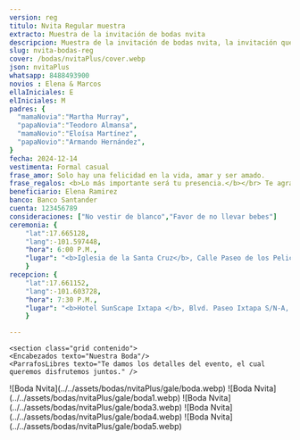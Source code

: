 ```yaml
---
version: reg
titulo: Nvita Regular muestra
extracto: Muestra de la invitación de bodas nvita
descripcion: Muestra de la invitación de bodas nvita, la invitación que tiene más de lo básico.
slug: nvita-bodas-reg
cover: /bodas/nvitaPlus/cover.webp
json: nvitaPlus
whatsapp: 8488493900
novios : Elena & Marcos
ellaIniciales: E
elIniciales: M
padres: {
  "mamaNovia":"Martha Murray",
  "papaNovia":"Teodoro Almansa",
  "mamaNovio":"Eloísa Martínez",
  "papaNovio":"Armando Hernández",
}
fecha: 2024-12-14
vestimenta: Formal casual
frase_amor: Solo hay una felicidad en la vida, amar y ser amado.
frase_regalos: <b>Lo más importante será tu presencia.</b></br> Te agradecemos si aparte nos deseas hacer un regalo en este día tan especial.
beneficiario: Elena Ramirez
banco: Banco Santander
cuenta: 123456789
consideraciones: ["No vestir de blanco","Favor de no llevar bebes"]
ceremonia: {
    "lat":17.665128, 
    "lang":-101.597448,
    "hora": 6:00 P.M.,
    "lugar": "<b>Iglesia de la Santa Cruz</b>, Calle Paseo de los Pelicanos 40883, Ixtapa Gro. (frente a la Moraleja)"
    }
recepcion: {
    "lat":17.661152, 
    "lang":-101.603728,
    "hora": 7:30 P.M.,
    "lugar": "<b>Hotel SunScape Ixtapa </b>, Blvd. Paseo Ixtapa S/N-A, 40884 Zihuatanejo, Gro Blvd. Paseo Ixtapa S/N-A, 40884 Zihuatanejo, Gro."
    }

---
```





 <section class="grid contenido">
<Padres mamaNovia={frontmatter.padres.mamaNovia} papaNovia={frontmatter.padres.papaNovia} mamaNovio={frontmatter.padres.mamaNovio} papaNovio={frontmatter.padres.papaNovio}/>
</section>


<Pases folder={frontmatter.json} client:load />


  <section class="grid contenido">
    <Frase frase={frontmatter.frase_amor} />
  </section>

    <section class="grid contenido">
    <Encabezados texto="Nuestra Boda"/>
    <ParrafosLibres texto="Te damos los detalles del evento, el cual queremos disfrutemos juntos." />
  </section>

  <section class="grid contenido">
  <div class="bandejaLugares">
    <BloqueMapa
        encabezado="Ceremonia"
        dir={frontmatter.ceremonia.lugar}
        horario={frontmatter.ceremonia.hora}
        lat={frontmatter.ceremonia.lat}
        lng={frontmatter.ceremonia.lang}
        mapName="mapa1"
        icono="iglesia"
      />
           <BloqueMapa
        encabezado="Recepción"
        dir={frontmatter.recepcion.lugar}
        horario={frontmatter.recepcion.hora}
        lat={frontmatter.recepcion.lat}
        lng={frontmatter.recepcion.lang}
        mapName="mapa2"
        icono="espantasuegras"
      />
      </div>
  </section>


<section class="grid pantalla flex margen-arriba-abajo" >
<Detalles lista={frontmatter.consideraciones} encabezado="Consideraciones"  />
<Detalles encabezado="Codigo de vestir" vestimenta={frontmatter.vestimenta}  />
</section>

<section class="grid contenido">

  <Regalos
      frase={frontmatter.frase_regalos}
      beneficiario={frontmatter.beneficiario}
      banco={frontmatter.banco}
      cuenta={frontmatter.cuenta}
    />
</section>

<section class="grid contenido">
<Contador fecha={frontmatter.fecha} />
</section>
<section class="grid pantalla">
       <Galeria>
    ![Boda Nvita](../../assets/bodas/nvitaPlus/gale/boda.webp)
    ![Boda Nvita](../../assets/bodas/nvitaPlus/gale/boda1.webp)
    ![Boda Nvita](../../assets/bodas/nvitaPlus/gale/boda3.webp)
    ![Boda Nvita](../../assets/bodas/nvitaPlus/gale/boda4.webp)
    ![Boda Nvita](../../assets/bodas/nvitaPlus/gale/boda5.webp)
    </Galeria>
</section>


<Confirmacion whatsapp={frontmatter.whatsapp} dias_antes={7} version={frontmatter.version} client:only="react" />


   <BloqueVenta costo="990" stripe="https://buy.stripe.com/7sIbKZfQE5DJ1K8eUX" version={frontmatter.version} />